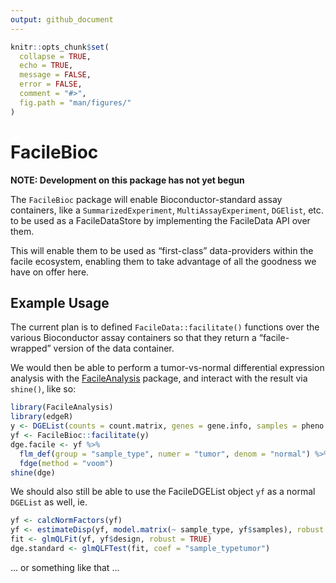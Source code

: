 ```yaml
---
output: github_document
---
```


<!-- README.md is generated from README.Rmd. Please edit that file -->

```r
knitr::opts_chunk$set(
  collapse = TRUE,
  echo = TRUE,
  message = FALSE,
  error = FALSE,
  comment = "#>",
  fig.path = "man/figures/"
)
```

# FacileBioc

<!-- 
badges: start
checkout https://lazappi.github.io/clustree/ package for some badge-inspiration

[![Project Status](http://www.repostatus.org/badges/latest/active.svg)](http://www.repostatus.org/#active)
[![Lifecycle: Experimental](https://img.shields.io/badge/lifecycle-experimental-orange.svg)](https://www.tidyverse.org/lifecycle/#experimental)
[![Travis build status](https://travis-ci.org/facileverse/FacileBioc.svg?branch=master)](https://travis-ci.org/facileverse/FacileBioc)
[![Codecov test coverage](https://codecov.io/gh/facileverse/FacileBioc/branch/master/graph/badge.svg)](https://codecov.io/gh/facileverse/FacileBioc?branch=master)

badges: end -->

**NOTE: Development on this package has not yet begun**

The `FacileBioc` package will enable Bioconductor-standard assay containers,
like a `SummarizedExperiment`, `MultiAssayExperiment`, `DGElist`, etc. to be
used as a FacileDataStore by implementing the FacileData API over them.

This will enable them to be used as "first-class" data-providers within the
facile ecosystem, enabling them to take advantage of all the goodness we
have on offer here.


## Example Usage

The current plan is to defined `FacileData::facilitate()` functions over the
various Bioconductor assay containers so that they return a "facile-wrapped"
version of the data container.

We would then be able to perform a tumor-vs-normal differential expression 
analysis with the [FacileAnalysis][FacileAnalysis] package, and
interact with the result via `shine()`, like so:

```r
library(FacileAnalysis)
library(edgeR)
y <- DGEList(counts = count.matrix, genes = gene.info, samples = pheno.info)
yf <- FacileBioc::facilitate(y)
dge.facile <- yf %>% 
  flm_def(group = "sample_type", numer = "tumor", denom = "normal") %>% 
  fdge(method = "voom")
shine(dge)
```

We should also still be able to use the FacileDGEList object `yf` as a normal
`DGEList` as well, ie.

```r
yf <- calcNormFactors(yf)
yf <- estimateDisp(yf, model.matrix(~ sample_type, yf$samples), robust = TRUE)
fit <- glmQLFit(yf, yf$design, robust = TRUE)
dge.standard <- glmQLFTest(fit, coef = "sample_typetumor") 
```

... or something like that ...

[FacileAnalysis]: https://github.com/facileverse/FacileAnalysis

